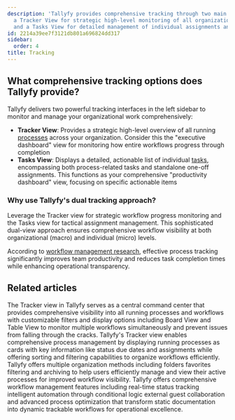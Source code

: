 ```yaml
---
description: 'Tallyfy provides comprehensive tracking through two main interfaces:
  a Tracker View for strategic high-level monitoring of all organizational processes
  and a Tasks View for detailed management of individual assignments and one-off tasks.'
id: 2214a39ee7f3121db801a696824dd317
sidebar:
  order: 4
title: Tracking
---
```


## What comprehensive tracking options does Tallyfy provide?

Tallyfy delivers two powerful tracking interfaces in the left sidebar to monitor and manage your organizational work comprehensively:

*   **Tracker View**: Provides a strategic high-level overview of all running [processes](/products/pro/tracking-and-tasks/processes/) across your organization. Consider this the "executive dashboard" view for monitoring how entire workflows progress through completion
*   **Tasks View**: Displays a detailed, actionable list of individual [tasks](/products/pro/tracking-and-tasks/tasks/), encompassing both process-related tasks and standalone one-off assignments. This functions as your comprehensive "productivity dashboard" view, focusing on specific actionable items

### Why use Tallyfy's dual tracking approach?

Leverage the Tracker view for strategic workflow progress monitoring and the Tasks view for tactical assignment management. This sophisticated dual-view approach ensures comprehensive workflow visibility at both organizational (macro) and individual (micro) levels.

According to [workflow management research](https://www.gartner.com/reviews/market/business-process-management-platforms), effective process tracking significantly improves team productivity and reduces task completion times while enhancing operational transparency.


<PageTree />


## Related articles
<CardGrid>
<LinkTitleCard header="<b>Tracking And Tasks > Tracker view</b>" href="/products/pro/tracking-and-tasks/tracker-view/" > The Tracker view in Tallyfy serves as a central command center that provides comprehensive visibility into all running processes and workflows with customizable filters and display options including Board View and Table View to monitor multiple workflows simultaneously and prevent issues from falling through the cracks. </LinkTitleCard>
<LinkTitleCard header="<b>Tracker View > Manage and track my processes</b>" href="/products/pro/tracking-and-tasks/tracker-view/how-can-i-manage-and-track-my-processes-on-tallyfy/" > Tallyfy's Tracker view enables comprehensive process management by displaying running processes as cards with key information like status due dates and assignments while offering sorting and filtering capabilities to organize workflows efficiently. </LinkTitleCard>
<LinkTitleCard header="<b>Tracker View > Organize processes</b>" href="/products/pro/tracking-and-tasks/tracker-view/organize-processes/" > Tallyfy offers multiple organization methods including folders favorites filtering and archiving to help users efficiently manage and view their active processes for improved workflow visibility. </LinkTitleCard>
<LinkTitleCard header="<b>Tutorials > Key features</b>" href="/products/pro/tutorials/features/" > Tallyfy offers comprehensive workflow management features including real-time status tracking intelligent automation through conditional logic external guest collaboration and advanced process optimization that transform static documentation into dynamic trackable workflows for operational excellence. </LinkTitleCard>
</CardGrid>